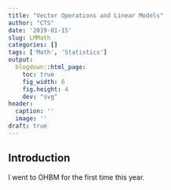 ```yaml
---
title: "Vector Operations and Linear Models"
author: "CTS"
date: '2019-01-15'
slug: LMMath
categories: []
tags: ['Math', 'Statistics']
output:
  blogdown::html_page:
    toc: true
    fig_width: 6
    fig.height: 4
    dev: "svg"
header:
  caption: ''
  image: ''
draft: true 
---
```


## Introduction

I went to OHBM for the first time this year.
























